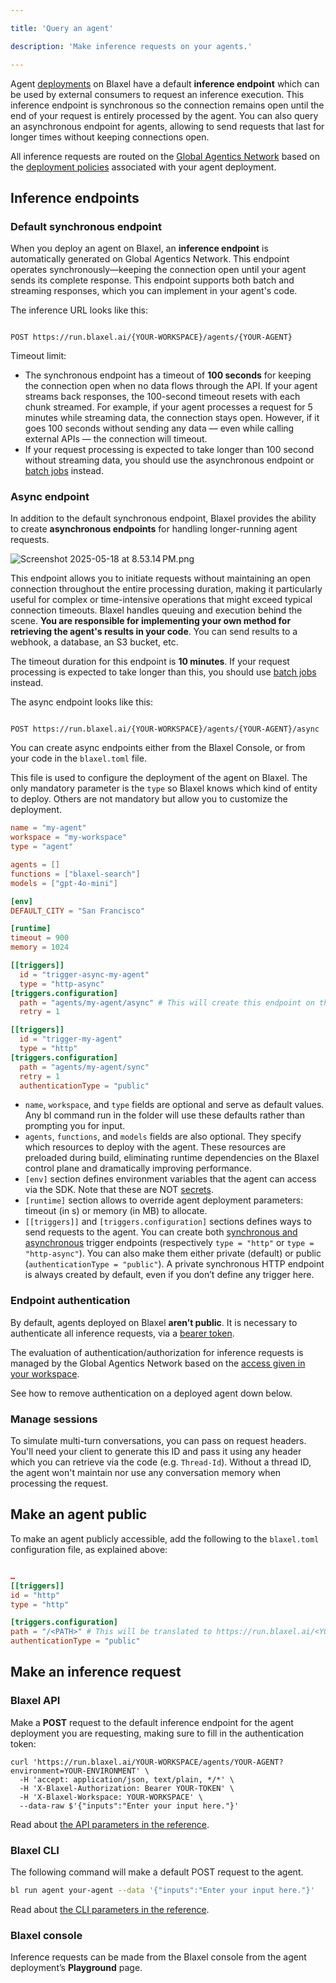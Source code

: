 ```yaml
---

title: 'Query an agent'

description: 'Make inference requests on your agents.'

---
```


Agent [deployments](Overview) on Blaxel have a default **inference endpoint** which can be used by external consumers to request an inference execution. This inference endpoint is synchronous so the connection remains open until the end of your request is entirely processed by the agent. You can also query an asynchronous endpoint for agents, allowing to send requests that last for longer times without keeping connections open.

All inference requests are routed on the [Global Agentics Network](../Infrastructure/Global-Inference-Network) based on the [deployment policies](../Model-Governance/Policies) associated with your agent deployment. 

## Inference endpoints

### Default synchronous endpoint

When you deploy an agent on Blaxel, an **inference endpoint** is automatically generated on Global Agentics Network. This endpoint operates synchronously—keeping the connection open until your agent sends its complete response. This endpoint supports both batch and streaming responses, which you can implement in your agent's code.

The inference URL looks like this:

```http Query agent

POST https://run.blaxel.ai/{YOUR-WORKSPACE}/agents/{YOUR-AGENT}

```

Timeout limit:

- The synchronous endpoint has a timeout of **100 seconds** for keeping the connection open when no data flows through the API. If your agent streams back responses, the 100-second timeout resets with each chunk streamed. For example, if your agent processes a request for 5 minutes while streaming data, the connection stays open. However, if it goes 100 seconds without sending any data — even while calling external APIs — the connection will timeout.
- If your request processing is expected to take longer than 100 second without streaming data, you should use the asynchronous endpoint or [batch jobs](../Jobs/Overview) instead.

### Async endpoint

In addition to the default synchronous endpoint, Blaxel provides the ability to create **asynchronous endpoints** for handling longer-running agent requests. 

![Screenshot 2025-05-18 at 8.53.14 PM.png](Query-agents/Screenshot_2025-05-18_at_8.53.14_PM.png)

This endpoint allows you to initiate requests without maintaining an open connection throughout the entire processing duration, making it particularly useful for complex or time-intensive operations that might exceed typical connection timeouts. Blaxel handles queuing and execution behind the scene. **You are responsible for implementing your own method for retrieving the agent's results in your code**. You can send results to a webhook, a database, an S3 bucket, etc.

The timeout duration for this endpoint is **10 minutes**. If your request processing is expected to take longer than this, you should use [batch jobs](../Jobs/Overview) instead.

The async endpoint looks like this:

```http Query agent (async)

POST https://run.blaxel.ai/{YOUR-WORKSPACE}/agents/{YOUR-AGENT}/async

```

You can create async endpoints either from the Blaxel Console, or from your code in the `blaxel.toml` file.

<Accordion title="blaxel.toml reference">

This file is used to configure the deployment of the agent on Blaxel. The only mandatory parameter is the `type` so Blaxel knows which kind of entity to deploy. Others are not mandatory but allow you to customize the deployment. 

```toml
name = "my-agent"
workspace = "my-workspace"
type = "agent"

agents = []
functions = ["blaxel-search"]
models = ["gpt-4o-mini"]

[env]
DEFAULT_CITY = "San Francisco"

[runtime]
timeout = 900
memory = 1024

[[triggers]]
  id = "trigger-async-my-agent"
  type = "http-async"
[triggers.configuration]
  path = "agents/my-agent/async" # This will create this endpoint on the following base URL: https://run.blaxel.ai/{YOUR-WORKSPACE} 
  retry = 1

[[triggers]]
  id = "trigger-my-agent"
  type = "http"
[triggers.configuration]
  path = "agents/my-agent/sync"
  retry = 1
  authenticationType = "public"
```

- `name`, `workspace`, and `type` fields are optional and serve as default values. Any bl command run in the folder will use these defaults rather than prompting you for input.
- `agents`, `functions`, and `models` fields are also optional. They specify which resources to deploy with the agent. These resources are preloaded during build, eliminating runtime dependencies on the Blaxel control plane and dramatically improving performance.
- `[env]` section defines environment variables that the agent can access via the SDK. Note that these are NOT [secrets](Variables-and-secrets).
- `[runtime]` section allows to override agent deployment parameters: timeout (in s) or memory (in MB) to allocate.
- `[[triggers]]`  and `[triggers.configuration]` sections defines ways to send requests to the agent. You can create both [synchronous and asynchronous](Query-agents) trigger endpoints (respectively `type = "http"` or `type = "http-async"`). You can also make them either private (default) or public (`authenticationType = "public"`). 
A private synchronous HTTP endpoint is always created by default, even if you don’t define any trigger here.

</Accordion>

### Endpoint authentication

By default, agents deployed on Blaxel **aren’t public**. It is necessary to authenticate all inference requests, via a [bearer token](../Security/Access-tokens).

The evaluation of authentication/authorization for inference requests is managed by the Global Agentics Network based on the [access given in your workspace](../Security/Workspace-access-control).

<Tip>See how to remove authentication on a deployed agent down below.</Tip>

### Manage sessions

To simulate multi-turn conversations, you can pass on request headers. You'll need your client to generate this ID and pass it using any header which you can retrieve via the code (e.g. `Thread-Id`). Without a thread ID, the agent won't maintain nor use any conversation memory when processing the request.

## Make an agent public

To make an agent publicly accessible, add the following to the `blaxel.toml` configuration file, as explained above:

```toml blaxel.toml

…
[[triggers]]
id = "http"
type = "http"

[triggers.configuration]
path = "/<PATH>" # This will be translated to https://run.blaxel.ai/<YOUR_WORKSPACE>/<PATH>
authenticationType = "public"

```

## Make an inference request

### Blaxel API

Make a **POST** request to the default inference endpoint for the agent deployment you are requesting, making sure to fill in the authentication token:

```
curl 'https://run.blaxel.ai/YOUR-WORKSPACE/agents/YOUR-AGENT?environment=YOUR-ENVIRONMENT' \
  -H 'accept: application/json, text/plain, */*' \
  -H 'X-Blaxel-Authorization: Bearer YOUR-TOKEN' \
  -H 'X-Blaxel-Workspace: YOUR-WORKSPACE' \
  --data-raw $'{"inputs":"Enter your input here."}'
```

Read about [the API parameters in the reference](https://docs.blaxel.ai/api-reference/inference).

### Blaxel CLI

The following command will make a default POST request to the agent.

```bash
bl run agent your-agent --data '{"inputs":"Enter your input here."}'
```

Read about [the CLI parameters in the reference](https://docs.blaxel.ai/cli-reference/bl_run).

### Blaxel console

Inference requests can be made from the Blaxel console from the agent deployment’s **Playground** page.